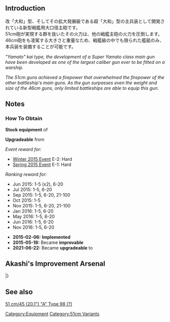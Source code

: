 {{EquipmentInfo|128}}

==Introduction==
改「大和」型、そしてその拡大発展級である超「大和」型の主兵装として開発されている新型戦艦用大口径主砲です。<br>
51cm砲が実現する群を抜いたその火力は、他の戦艦主砲の火力を圧倒します。46cm砲をも凌駕する大きさと重量なため、戦艦級の中でも限られた艦艇のみ、本兵装を装備することが可能です。 

''"Yamato" kai type, the development of a Super Yamato class main gun have been developed as one of the largest caliber gun ever to be fitted on a warship.'' 

''The 51cm guns achieved a firepower that overwhelmed the firepower of the other battleship's main guns. As the gun surpasses even the weight and size of the 46cm guns, only limited battleships are able to equip this gun.'' 

==Notes==
<div class="mw-collapsible"><h3>How To Obtain</h3>
<div class="mw-collapsible-content">
'''Stock equipment''' of {{Ship/Link|Musashi Kai Ni}}

'''Upgradeable''' from {{Equipment/Link|46cm Triple Gun Mount Kai}}

''Event reward for:''
* [[Winter 2015 Event]] E-2: Hard
* [[Spring 2015 Event]] E-1: Hard

''Ranking reward for:''
* Jun 2015: 1-5 (x2), 6-20
* Jul 2015: 1-5, 6-20
* Sep 2015: 1-5, 6-20, 21-100
* Oct 2015: 1-5
* Nov 2015: 1-5, 6-20, 21-100
* Jan 2016: 1-5, 6-20
* May 2016: 1-5, 6-20
* Jun 2016: 1-5, 6-20
* Nov 2016: 1-5, 6-20

</div></div>


<div class="mw-collapsible><h3>Updates History</h3>
<div class="mw-collapsible-content>
* '''2015-02-06:''' '''Implemented'''
* '''2015-05-18:''' Became '''improvable'''
* '''2021-06-22:''' Became '''upgradeable''' to {{EquipmentLink|51cm Twin Gun Mount}}
</div></div>

==Akashi's Improvement Arsenal==
{{AkashiWorkshop}}
{{AkashiWorkshopLine
|Name={{PAGENAME}}
|ItemType=RedGunHeavy
|Fuel=50
|Ammo=550
|Steel=950
|Baux=80
|Mats0-5=7/9
|Mats6-9=10/15
|Mats10=-
|Screws0-5=5/7
|Screws6-9=7/10
|Screws10=-
|EquipConsume0-5=2x{{RedGunHeavy|46cm Triple Gun Mount}}
|EquipConsume6-9=3x{{RedGunHeavy|46cm Triple Gun Mount}}
|EquipConsume10=-
|Mon=Y<br>M
|Tue=Y<br>&nbsp;
|Wed=&nbsp;<br>M
|2ndShip=[[Yamato#First Upgrade|Yamato Kai]]<br>[[Musashi#First Upgrade|Musashi&nbsp;Kai]]
|Notes=[[Musashi#Second Upgrade|Musashi Kai Ni]] can NOT improve this equipment.
}}
|}

==See also==
[http://www.navweaps.com/Weapons/WNJAP_20-45.htm 51 cm/45 (20.1") "A" Type 98 (?)]

{{Equipmentlist}}
[[Category:Equipment]]
[[Category:51cm Variants]]